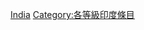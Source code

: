 {{Emptycat}}
{{Articles by Quality|topic=印度|project=印度|format=toc}}

[[Category:乙级条目|India]]
[[Category:各等級印度條目‎|Category:各等級印度條目‎]]